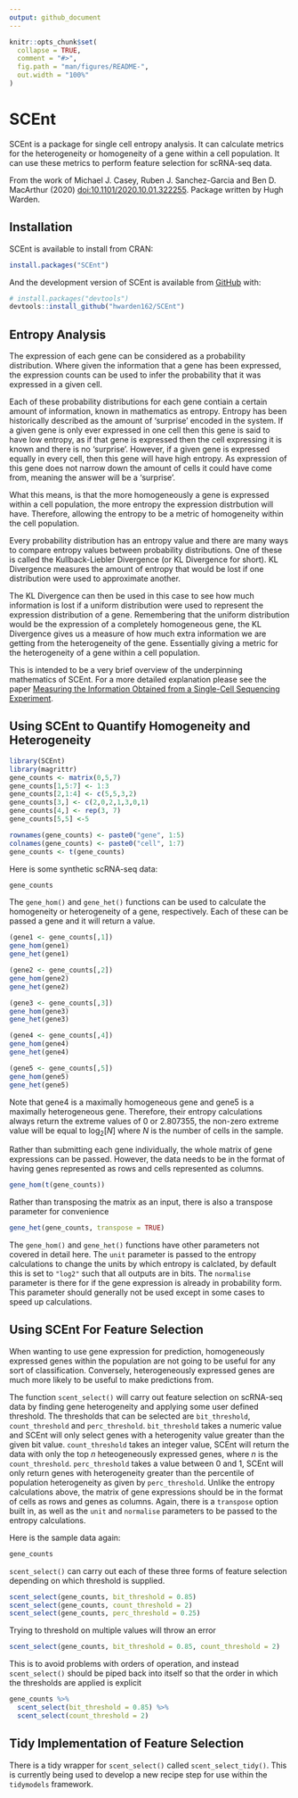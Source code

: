 ```yaml
---
output: github_document
---
```


<!-- README.md is generated from README.Rmd. Please edit that file -->

```r
knitr::opts_chunk$set(
  collapse = TRUE,
  comment = "#>",
  fig.path = "man/figures/README-",
  out.width = "100%"
)
```

# SCEnt

<!-- badges: start -->
<!-- badges: end -->

SCEnt is a package for single cell entropy analysis. It can calculate metrics for the heterogeneity or homogeneity of a gene within a cell population. It can use these metrics to perform feature selection for scRNA-seq data.

From the work of Michael J. Casey, Ruben J. Sanchez-Garcia and Ben D. MacArthur (2020) <doi:10.1101/2020.10.01.322255>. Package written by Hugh Warden.

## Installation

SCEnt is available to install from CRAN:

``` r
install.packages("SCEnt")
```

And the development version of SCEnt is available from [GitHub](https://github.com/) with:

``` r
# install.packages("devtools")
devtools::install_github("hwarden162/SCEnt")
```

## Entropy Analysis

The expression of each gene can be considered as a probability distribution. Where given the information that a gene has been expressed, the expression counts can be used to infer the probability that it was expressed in a given cell.

Each of these probability distributions for each gene contiain a certain amount of information, known in mathematics as entropy. Entropy has been historically described as the amount of 'surprise' encoded in the system. If a given gene is only ever expressed in one cell then this gene is said to have low entropy, as if that gene is expressed then the cell expressing it is known and there is no 'surprise'. However, if a given gene is expressed equally in every cell, then this gene will have high entropy. As expression of this gene does not narrow down the amount of cells it could have come from, meaning the answer will be a 'surprise'.

What this means, is that the more homogeneously a gene is expressed within a cell population, the more entropy the expression distrbution will have. Therefore, allowing the entropy to be a metric of homogeneity within the cell population.

Every probability distribution has an entropy value and there are many ways to compare entropy values between probability distributions. One of these is called the Kullback-Liebler Divergence (or KL Divergence for short). KL Divergence measures the amount of entropy that would be lost if one distribution were used to approximate another.

The KL Divergence can then be used in this case to see how much information is lost if a uniform distribution were used to represent the expression distribution of a gene. Remembering that the uniform distribution would be the expression of a completely homogeneous gene, the KL Divergence gives us a measure of how much extra information we are getting from the heterogeneity of the gene. Essentially giving a metric for the heterogeneity of a gene within a cell population.

This is intended to be a very brief overview of the underpinning mathematics of SCEnt. For a more detailed explanation please see the paper [Measuring the Information Obtained from a Single-Cell Sequencing Experiment](https://www.biorxiv.org/content/biorxiv/early/2020/10/01/2020.10.01.322255.full.pdf).

## Using SCEnt to Quantify Homogeneity and Heterogeneity

```r
library(SCEnt)
library(magrittr)
gene_counts <- matrix(0,5,7)
gene_counts[1,5:7] <- 1:3
gene_counts[2,1:4] <- c(5,5,3,2)
gene_counts[3,] <- c(2,0,2,1,3,0,1)
gene_counts[4,] <- rep(3, 7)
gene_counts[5,5] <-5 

rownames(gene_counts) <- paste0("gene", 1:5)
colnames(gene_counts) <- paste0("cell", 1:7)
gene_counts <- t(gene_counts)
```

Here is some synthetic scRNA-seq data:

```r
gene_counts
```

The `gene_hom()` and `gene_het()` functions can be used to calculate the homogeneity or heterogeneity of a gene, respectively. Each of these can be passed a gene and it will return a value.

```r
(gene1 <- gene_counts[,1])
gene_hom(gene1)
gene_het(gene1)

(gene2 <- gene_counts[,2])
gene_hom(gene2)
gene_het(gene2)

(gene3 <- gene_counts[,3])
gene_hom(gene3)
gene_het(gene3)

(gene4 <- gene_counts[,4])
gene_hom(gene4)
gene_het(gene4)

(gene5 <- gene_counts[,5])
gene_hom(gene5)
gene_het(gene5)
```

Note that gene4 is a maximally homogeneous gene and gene5 is a maximally heterogeneous gene. Therefore, their entropy calculations always return the extreme values of $0$ or $2.807355$, the non-zero extreme value will be equal to $\log_2[N]$ where $N$ is the number of cells in the sample.

Rather than submitting each gene individually, the whole matrix of gene expressions can be passed. However, the data needs to be in the format of having genes represented as rows and cells represented as columns.

```r
gene_hom(t(gene_counts))
```

Rather than transposing the matrix as an input, there is also a transpose parameter for convenience

```r
gene_het(gene_counts, transpose = TRUE)
```

The `gene_hom()` and `gene_het()` functions have other parameters not covered in detail here. The `unit` parameter is passed to the entropy calculations to change the units by which entropy is calclated, by default this is set to `"log2"` such that all outputs are in bits. The `normalise` parameter is there for if the gene expression is already in probability form. This parameter should generally not be used except in some cases to speed up calculations.

## Using SCEnt For Feature Selection

When wanting to use gene expression for prediction, homogeneously expressed genes within the population are not going to be useful for any sort of classification. Conversely, heterogeneously expressed genes are much more likely to be useful to make predictions from.

The function `scent_select()` will carry out feature selection on scRNA-seq data by finding gene heterogeneity and applying some user defined threshold. The thresholds that can be selected are `bit_threshold`, `count_threshold` and `perc_threshold`. `bit_threshold` takes a numeric value and SCEnt will only select genes with a heterogenity value greater than the given bit value. `count_threshold` takes an integer value, SCEnt will return the data with only the top $n$ heteogeneously expressed genes, where $n$ is the `count_threshold`. `perc_threshold` takes a value between $0$ and $1$, SCEnt will only return genes with heterogeneity greater than the percentile of population heterogeneity as given by `perc_threshold`. Unlike the entropy calculations above, the matrix of gene expressions should be in the format of cells as rows and genes as columns. Again, there is a `transpose` option built in, as well as the `unit` and `normalise` parameters to be passed to the entropy calculations.

Here is the sample data again:

```r
gene_counts
```

`scent_select()` can carry out each of these three forms of feature selection depending on which threshold is supplied.

```r
scent_select(gene_counts, bit_threshold = 0.85)
scent_select(gene_counts, count_threshold = 2)
scent_select(gene_counts, perc_threshold = 0.25)
```

Trying to threshold on multiple values will throw an error

```r
scent_select(gene_counts, bit_threshold = 0.85, count_threshold = 2)
```

This is to avoid problems with orders of operation, and instead `scent_select()` should be piped back into itself so that the order in which the thresholds are applied is explicit

```r
gene_counts %>%
  scent_select(bit_threshold = 0.85) %>%
  scent_select(count_threshold = 2)
```

## Tidy Implementation of Feature Selection

There is a tidy wrapper for `scent_select()` called `scent_select_tidy()`. This is currently being used to develop a new recipe step for use within the `tidymodels` framework.







